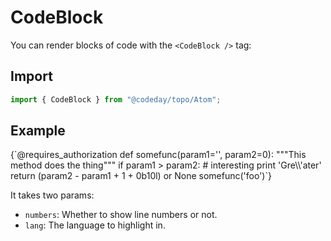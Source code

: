 
# CodeBlock

You can render blocks of code with the `<CodeBlock />` tag:

## Import

```js
import { CodeBlock } from "@codeday/topo/Atom";
```

## Example

<Playground iframe>
  <CodeBlock lang="python" numbers={true}>
    {`@requires_authorization
def somefunc(param1='', param2=0):
  """This method does the thing"""
  if param1 > param2: # interesting
    print 'Gre\\'ater'
  return (param2 - param1 + 1 + 0b10l) or None
somefunc('foo')`}
  </CodeBlock>
</Playground>

It takes two params:

- `numbers`: Whether to show line numbers or not.
- `lang`: The language to highlight in.
